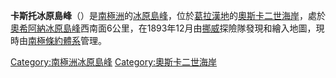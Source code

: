 {{Coord|65|10|S|59|55|W|source:GNIS|display=title}}

'''卡斯托冰原島峰'''（{{lang-en|Castor Nunatak}}）是[[南極洲|南極洲]]的[[冰原島峰|冰原島峰]]，位於[[葛拉漢地|葛拉漢地]]的[[奧斯卡二世海岸|奧斯卡二世海岸]]，處於[[奧希阿納冰原島峰|奧希阿納冰原島峰]]西南面6公里，在1893年12月由[[挪威|挪威]]探險隊發現和繪入地圖，現時由[[南極條約體系|南極條約體系]]管理。

{{DEFAULTSORT:Castor Nunatak}}
[[Category:南極洲冰原島峰|Category:南極洲冰原島峰]]
[[Category:奧斯卡二世海岸|Category:奧斯卡二世海岸]]


{{OscarIICoast-geo-stub}}